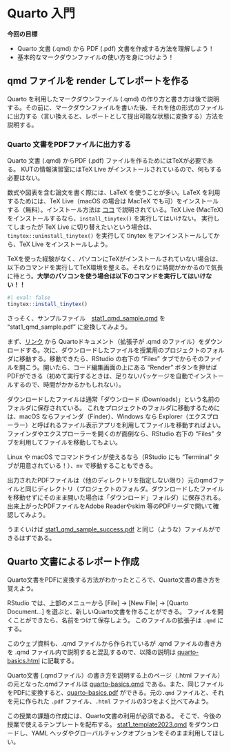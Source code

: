 # Quarto 入門

**今回の目標**

-  Quarto 文書 (.qmd) から PDF (.pdf) 文書を作成する方法を理解しよう！
-  基本的なマークダウンファイルの使い方を身につけよう！

## qmd ファイルを render してレポートを作る {#sec-rmd1}

Quarto を利用したマークダウンファイル (.qmd) の作り方と書き方は後で説明する。その前に、マークダウンファイルを書いた後、それを他の形式のファイルに出力する（言い換えると、レポートとして提出可能な状態に変換する）方法を説明する。


### Quarto 文書をPDFファイルに出力する {#sec-pdf}

Quarto 文書 (.qmd) からPDF (.pdf) ファイルを作るためにはTeXが必要である。
KUTの情報演習室にはTeX Live がインストールされているので、何もする必要はない。

::: callout-tip
数式や図表を含む論文を書く際には、LaTeX を使うことが多い。LaTeX を利用するためには、TeX Live（macOS の場合は MacTeX でも可）をインストールする（無料）。インストール方法は [ココ](https://texwiki.texjp.org/?TeX%20Live) で説明されている。TeX Live (MacTeX) をインストールするなら、`install_tinytex()` を実行してはいけない。 実行してしまったが TeX Live に切り替えたいという場合は、`tinytex::uninstall_tinytex()` を実行して tinytex をアンインストールしてから、TeX Live をインストールしよう。
:::

::: callout-note
TeXを使った経験がなく、パソコンにTeXがインストールされていない場合は、以下のコマンドを実行してTeX環境を整える。それなりに時間がかかるので気長に待とう。**大学のパソコンを使う場合は以下のコマンドを実行してはいけない！！**

```r
#| eval: false
tinytex::install_tinytex()
```
:::


さっそく、サンプルファイル　[stat1_qmd_sample.qmd](https://drive.google.com/file/d/1195KxRQuTzmcZL9LMzm5flhoVL1MzA2D/view?usp=sharing) を "stat1_qmd_sample.pdf" に変換してみよう。

まず、[リンク](https://drive.google.com/file/d/1195KxRQuTzmcZL9LMzm5flhoVL1MzA2D/view?usp=sharing) から Quartoドキュメント（拡張子が .qmd のファイル）をダウンロードする。次に、ダウンロードしたファイルを授業用のプロジェクトのフォルダに移動する。移動できたら、RStudio の右下の "Files" タブでからそのファイルを開こう。開いたら、コード編集画面の上にある "Render" ボタンを押せばPDFができる（初めて実行するときは、足りないパッケージを自動でインストールするので、時間がかかるかもしれない）。

:::callout-tip
ダウンロードしたファイルは通常「ダウンロード (Downloads)」という名前のフォルダに保存されている。
これをプロジェクトのフォルダに移動するためには、macOS ならファインダ（Finder）、Windows なら Explorer（エクスプローラー）と呼ばれるファイル表示アプリを利用してファイルを移動すればよい。ファインダやエクスプローラーを開くのが面倒なら、RStudio 右下の "Files" タブを利用してファイルを移動してもよい。

Linux や macOS でコマンドラインが使えるなら（RStudio にも "Terminal" タブが用意されている！）、`mv` で移動することもできる。
:::

出力されたPDFファイルは（他のディレクトリを指定しない限り）元のqmdファイルと同じディレクトリ（プロジェクトのフォルダ。ダウンロードしたファイルを移動せずにそのまま開いた場合は「ダウンロード」フォルダ）に保存される。出来上がったPDFファイルをAdobe Readerやskim 等のPDFリーダで開いて確認してみよう。

うまくいけば [stat1_qmd_sample_success.pdf](https://drive.google.com/file/d/10ovcbV_V7fNxNsQkLeIUzZMjpETiADfd/view?usp=sharing) と同じ（ような）ファイルができるはずである。


## Quarto 文書によるレポート作成 {#sec-rmd2}

Quarto文書をPDFに変換する方法がわかったところで、Quarto文書の書き方を覚えよう。


RStudio では、上部のメニューから \[File\] -\> \[New File\] -\> \[Quarto Document...\] を選ぶと、新しいQuarto文書を作ることができる。 ファイルを開くことができたら、名前をつけて保存しよう。 このファイルの拡張子は `.qmd` にする。

このウェブ資料も、.qmd ファイルから作られているが .qmd ファイルの書き方を .qmd ファイル内で説明すると混乱するので、以降の説明は [quarto-basics.html](https://yukiyanai.github.io/jp/classes/stat1/docs/quarto-basics.html) に記載する。

Quarto文書 (.qmdファイル）の書き方を説明する上のページ（.html ファイル）の元となった.qmdファイルは [quarto-basics.qmd](https://drive.google.com/file/d/11TuNnK8KS9GAyucQl2hCcKbMUXXKv9EP/view?usp=share_link) である。また、同じファイルをPDFに変換すると、[quarto-basics.pdf](https://drive.google.com/file/d/11UixGKxAFbFOfmElXfLVVaLaldmx8bM7/view?usp=share_link) ができる。元の`.qmd` ファイルと、それを元に作られた `.pdf` ファイル、`.html` ファイルの3つをよく比べてみよう。

この授業の課題の作成には、Quarto文書の利用が必須である。 そこで、今後の授業で使えるテンプレートを配布する。 [stat1_template2023.qmd](https://drive.google.com/file/d/11UqTpnFMX4yTypJwtZUSTfIgfDdvvZrX/view?usp=sharing) をダウンロードし、YAML ヘッダやグローバルチャンクオプションをそのまま利用してほしい。
